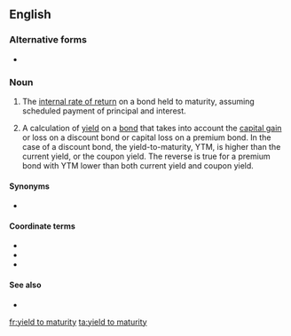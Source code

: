 ==English==

===Alternative forms===
* {{l|en|yield-to-maturity}} {{qualifier|attributive use}}

===Noun===
{{en-noun|yields to maturity}}

# {{lb|en|finance}} The [[internal rate of return]] on a bond held to maturity, assuming scheduled payment of principal and interest.
# {{lb|en|legal}} A calculation of [[yield]] on a [[bond]] that takes into account the [[capital gain]] or loss on a discount bond or capital loss on a premium bond. In the case of a discount bond, the yield-to-maturity, YTM, is higher than the current yield, or the coupon yield. The reverse is true for a premium bond with YTM lower than both current yield and coupon yield.

====Synonyms====
* {{l|en|YTM}}

====Coordinate terms====
* {{l|en|coupon}}
* {{l|en|current yield}}
* {{l|en|yield-to-call}}

====See also====
* {{pedialite}}

[[fr:yield to maturity]]
[[ta:yield to maturity]]